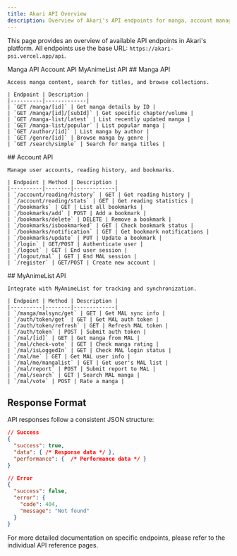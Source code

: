 ```yaml
---
title: Akari API Overview
description: Overview of Akari's API endpoints for manga, account management, and MyAnimeList integration
---
```


This page provides an overview of available API endpoints in Akari's platform. All endpoints use the base URL: `https://akari-psi.vercel.app/api`.

<Tabs defaultTab="manga">
  <TabList>
    <TabTrigger id="manga">Manga API</TabTrigger>
    <TabTrigger id="account">Account API</TabTrigger>
    <TabTrigger id="mal">MyAnimeList API</TabTrigger>
  </TabList>

  <TabContent id="manga">
    ## Manga API

    Access manga content, search for titles, and browse collections.

    | Endpoint | Description |
    |----------|-------------|
    | `GET /manga/[id]` | Get manga details by ID |
    | `GET /manga/[id]/[subId]` | Get specific chapter/volume |
    | `GET /manga-list/latest` | List recently updated manga |
    | `GET /manga-list/popular` | List popular manga |
    | `GET /author/[id]` | List manga by author |
    | `GET /genre/[id]` | Browse manga by genre |
    | `GET /search/simple` | Search for manga titles |

  </TabContent>

  <TabContent id="account">
    ## Account API

    Manage user accounts, reading history, and bookmarks.

    | Endpoint | Method | Description |
    |----------|--------|-------------|
    | `/account/reading/history` | GET | Get reading history |
    | `/account/reading/stats` | GET | Get reading statistics |
    | `/bookmarks` | GET | List all bookmarks |
    | `/bookmarks/add` | POST | Add a bookmark |
    | `/bookmarks/delete` | DELETE | Remove a bookmark |
    | `/bookmarks/isbookmarked` | GET | Check bookmark status |
    | `/bookmarks/notification` | GET | Get bookmark notifications |
    | `/bookmarks/update` | PUT | Update a bookmark |
    | `/login` | GET/POST | Authenticate user |
    | `/logout` | GET | End user session |
    | `/logout/mal` | GET | End MAL session |
    | `/register` | GET/POST | Create new account |

  </TabContent>

  <TabContent id="mal">
    ## MyAnimeList API

    Integrate with MyAnimeList for tracking and synchronization.

    | Endpoint | Method | Description |
    |----------|--------|-------------|
    | `/manga/malsync/get` | GET | Get MAL sync info |
    | `/auth/token/get` | GET | Get MAL auth token |
    | `/auth/token/refresh` | GET | Refresh MAL token |
    | `/auth/token` | POST | Submit auth token |
    | `/mal/[id]` | GET | Get manga from MAL |
    | `/mal/check-vote` | GET | Check manga rating |
    | `/mal/isLoggedIn` | GET | Check MAL login status |
    | `/mal/me` | GET | Get MAL user info |
    | `/mal/me/mangalist` | GET | Get user's MAL list |
    | `/mal/report` | POST | Submit report to MAL |
    | `/mal/search` | GET | Search MAL manga |
    | `/mal/vote` | POST | Rate a manga |

  </TabContent>
</Tabs>

## Response Format

API responses follow a consistent JSON structure:

```json
// Success
{
  "success": true,
  "data": { /* Response data */ },
  "performance": {  /* Performance data */ }
}

// Error
{
  "success": false,
  "error": {
    "code": 404,
    "message": "Not found"
  }
}
```

For more detailed documentation on specific endpoints, please refer to the individual API reference pages.
